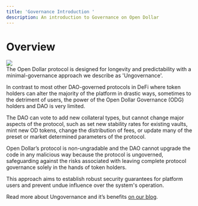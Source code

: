 ```yaml
---
title: 'Governance Introduction '
description: An introduction to Governance on Open Dollar
---
```


# Overview

![](/img/Ungovernance.gif)\
The Open Dollar protocol is designed for longevity and predictability with a minimal-governance approach we describe as 'Ungovernance'.

In contrast to most other DAO-governed protocols in DeFi where token holders can alter the majority of the platform in drastic ways, sometimes to the detriment of users, the power of the Open Dollar Governance (ODG) holders and DAO is very limited.

The DAO can vote to add new collateral types, but cannot change major aspects of the protocol, such as set new stability rates for existing vaults, mint new OD tokens, change the distribution of fees, or update many of the preset or market determined parameters of the protocol.

Open Dollar’s protocol is non-ungradable and the DAO cannot upgrade the code in any malicious way because the protocol is ungoverned, safeguarding against the risks associated with leaving complete protocol governance solely in the hands of token holders.

This approach aims to establish robust security guarantees for platform users and prevent undue influence over the system's operation.

Read more about Ungovernance and it’s benefits [on our blog](https://mirror.xyz/0x8a81CEeb0a12998616F1aB932cDbc941F0d539E9/hOuSqMOx6rtkLV5pY1KcM4B0k_7UmEDRnE8D91N6jLA).
